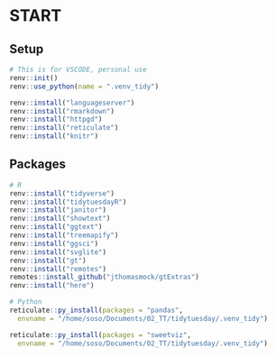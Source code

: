 # START

## Setup
```r
# This is for VSCODE, personal use
renv::init()
renv::use_python(name = ".venv_tidy")

renv::install("languageserver")
renv::install("rmarkdown")
renv::install("httpgd")
renv::install("reticulate")
renv::install("knitr")
```

## Packages
```r
# R
renv::install("tidyverse")
renv::install("tidytuesdayR")
renv::install("janitor")
renv::install("showtext")
renv::install("ggtext")
renv::install("treemapify")
renv::install("ggsci")
renv::install("svglite")
renv::install("gt")
renv::install("remotes")
remotes::install_github("jthomasmock/gtExtras")
renv::install("here")

# Python
reticulate::py_install(packages = "pandas",
  envname = "/home/soso/Documents/02_TT/tidytuesday/.venv_tidy")

reticulate::py_install(packages = "sweetviz",
  envname = "/home/soso/Documents/02_TT/tidytuesday/.venv_tidy")
```